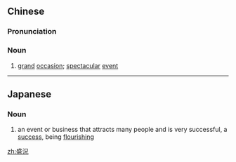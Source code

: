 {{also|盛况}}
==Chinese==
{{zh-forms|s=盛况}}

===Pronunciation===
{{zh-pron
|m=shèngkuàng
|c=sing6 fong3
|mn=sēng-hóng
|cat=n
}}

===Noun===
{{zh-noun}}

# [[grand]] [[occasion]]; [[spectacular]] [[event]]

----

==Japanese==
{{ja-kanjitab|盛|況}}

===Noun===
{{ja-noun|せいきょう}}

# an event or business that attracts many people and is very successful, a [[success]], being [[flourishing]]

[[zh:盛況]]